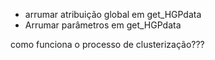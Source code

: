 - arrumar atribuição global em get_HGPdata
- Arrumar parâmetros em get_HGPdata



como funciona o processo de clusterização???